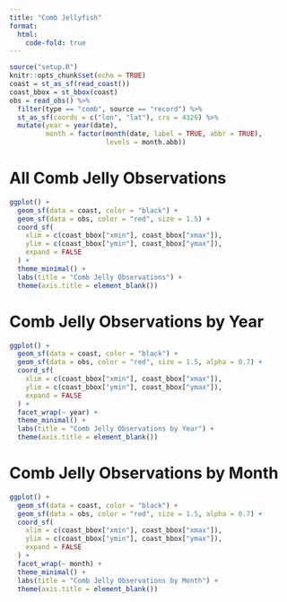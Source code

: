 ```yaml
---
title: "Comb Jellyfish"
format:
  html:
    code-fold: true
---
```



```r
source("setup.R")
knitr::opts_chunk$set(echo = TRUE)
coast = st_as_sf(read_coast())
coast_bbox = st_bbox(coast)
obs = read_obs() %>% 
  filter(type == "comb", source == "record") %>% 
  st_as_sf(coords = c("lon", "lat"), crs = 4326) %>% 
  mutate(year = year(date),
         month = factor(month(date, label = TRUE, abbr = TRUE), 
                        levels = month.abb))
```

# All Comb Jelly Observations
```r
ggplot() +
  geom_sf(data = coast, color = "black") +
  geom_sf(data = obs, color = "red", size = 1.5) +
  coord_sf(
    xlim = c(coast_bbox["xmin"], coast_bbox["xmax"]),
    ylim = c(coast_bbox["ymin"], coast_bbox["ymax"]),
    expand = FALSE
  ) +
  theme_minimal() +
  labs(title = "Comb Jelly Observations") +
  theme(axis.title = element_blank())
```

# Comb Jelly Observations by Year
```r
ggplot() +
  geom_sf(data = coast, color = "black") +
  geom_sf(data = obs, color = "red", size = 1.5, alpha = 0.7) +
  coord_sf(
    xlim = c(coast_bbox["xmin"], coast_bbox["xmax"]),
    ylim = c(coast_bbox["ymin"], coast_bbox["ymax"]),
    expand = FALSE
  ) +
  facet_wrap(~ year) +
  theme_minimal() +
  labs(title = "Comb Jelly Observations by Year") +
  theme(axis.title = element_blank())
```

# Comb Jelly Observations by Month
```r
ggplot() +
  geom_sf(data = coast, color = "black") +
  geom_sf(data = obs, color = "red", size = 1.5, alpha = 0.7) +
  coord_sf(
    xlim = c(coast_bbox["xmin"], coast_bbox["xmax"]),
    ylim = c(coast_bbox["ymin"], coast_bbox["ymax"]),
    expand = FALSE
  ) +
  facet_wrap(~ month) +
  theme_minimal() +
  labs(title = "Comb Jelly Observations by Month") +
  theme(axis.title = element_blank())
```